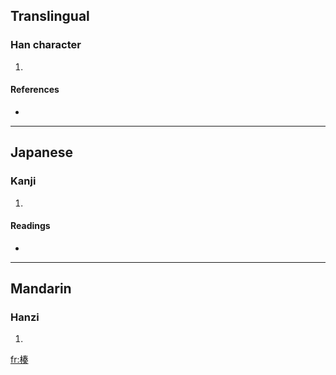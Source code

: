 ==Translingual==

===Han character===
{{Han char|rn=75|rad=木|as=09|sn=13|four=4593<sub>4</sub>|canj=木手大大 (DQKK)}}

# {{defn|Han|sort=木09}}

====References====
* {{Han ref|kx=0541.120|dkj=15175|dj=0929.020|hdz=21243.010|uh=6971|ud=26993|bh=DDCE|bd=56782}}

----

==Japanese==

===Kanji===
{{ja-kanji|grade=|rs=木09}}

# {{defn|Japanese|sort=木09}}

====Readings====
* {{ja-readings|on=[[そう]] (sō), [[す]] (su)|kun=}}

----

==Mandarin==

===Hanzi===
{{cmn-hanzi|pin=[[còu]] ([[cou4]])|wg=ts'ou<sup>4</sup>}}

# {{defn|Mandarin|sort=木09}}

[[fr:楱]]